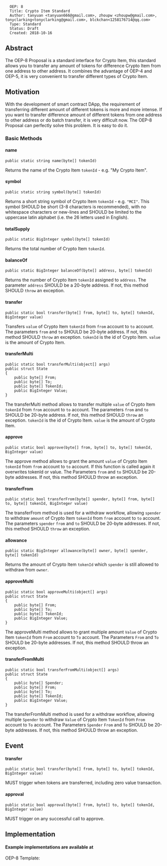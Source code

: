 <pre>
  OEP: 8
  Title: Crypto Item Standard
  Author: tanyuan <tanyuan666@gmail.com>, zhoupw <zhoupw@gmail.com>, tonyclarking<tonyclarking@gmail.com>, blckchan<1258176714@qq.com>
  Type: Standard
  Status: Draft
  Created: 2018-10-16
</pre>

==Abstract==
The OEP-8 Proposal is a standard interface for Crypto Item, this standard allows you to transfer any amount of tokens for difference Crypto Item from one address to other address.
It combines the advantage of OEP-4 and OEP-5, it is very convenient to transfer different types of Crypto Item.

==Motivation==
With the development of smart contract DApp, the requirement of transferring different amount of different tokens is more and more intense. If you want to transfer difference amount of different tokens from one address to other address or do batch transfer, it is very difficult now.
The OEP-8 Proposal can perfectly solve this problem. It is easy to do it.

===Basic Methods===
====name====
<pre>
public static string name(byte[] tokenId)
</pre>
Returns the name of the Crypto Item <code>tokenId</code> - e.g. "My Crypto Item".

====symbol====
<pre>
public static string symbol(byte[] tokenId)
</pre>
Returns a short string symbol of Crypto Item <code>tokenId</code> - e.g. <code>"MCI"</code>.
This symbol SHOULD be short (3-8 characters is recommended), with no whitespace characters or new-lines and SHOULD be limited to the uppercase latin alphabet (i.e. the 26 letters used in English).

====totalSupply====
<pre>
public static BigInteger symbol(byte[] tokenId)
</pre>
Returns the total number of Crypto Item <code>tokenId</code>.

====balanceOf====
<pre>
public static BigInteger balanceOf(byte[] address, byte[] tokenId)
</pre>
Returns the number of Crypto Item <code>tokenId</code> assigned to <code>address</code>.
The parameter <code>address</code> SHOULD be a 20-byte address. If not, this method SHOULD <code>throw</code> an exception.

====transfer====
<pre>
public static bool transfer(byte[] from, byte[] to, byte[] tokenId, BigInteger value)
</pre>
Transfers <code>value</code> of Crypto Item <code>tokenId</code> from <code>from</code> account to <code>to</code> account.
The parameters <code>from</code> and <code>to</code> SHOULD be 20-byte address. If not, this method SHOULD <code>throw</code> an exception.
<code>tokenId</code> is the id of Crypto Item. <code>value</code> is the amount of Crypto Item.

====transferMulti====
<pre>
public static bool transferMulti(object[] args)
public struct State
{
    public byte[] From;
    public byte[] To;
    public byte[] TokenId;
    public BigInteger Value;
}
</pre>
The transferMulti method allows to transfer multiple <code>value</code> of Crypto Item <code>tokenId</code> from <code>from</code> account to <code>to</code> account.
The parameters <code>from</code> and <code>to</code> SHOULD be 20-byte address. If not, this method SHOULD <code>throw</code> an exception.
<code>tokenId</code> is the id of Crypto Item. <code>value</code> is the amount of Crypto Item.

====approve====
<pre>
public static bool approve(byte[] from, byte[] to, byte[] tokenId, BigInteger value)
</pre>
The approve method allows to grant the amount <code>value</code> of Crypto Item <code>tokenId</code> from <code>from</code> account to <code>to</code> account.
If this function is called again it overwrites tokenId or value.
The Parameters <code>from</code> and <code>to</code> SHOULD be 20-byte addresses. If not, this method SHOULD throw an exception.

====transferFrom====
<pre>
public static bool transferFrom(byte[] spender, byte[] from, byte[] to, byte[] tokenId, BigInteger value)
</pre>
The transferFrom method is used for a withdraw workflow, allowing <code>spender</code> to withdraw <code>amount</code> of Crypto Item <code>tokenId</code>  from <code>from</code> account to <code>to</code> account.
The parameters <code>spender</code> <code>from</code> and <code>to</code> SHOULD be 20-byte addresses. If not, this method SHOULD <code>throw</code> an exception.

====allowance====
<pre>
public static BigInteger allowance(byte[] owner, byte[] spender, byte[] tokenId)
</pre>
Returns the amount of Crypto Item <code>tokenId</code> which <code>spender</code> is still allowed to withdraw from <code>owner</code>.

====approveMulti====
<pre>
public static bool approveMulti(object[] args)
public struct State
{
    public byte[] From;
    public byte[] To;
    public byte[] TokenId;
    public BigInteger Value;
}
</pre>

The approveMulti method allows to grant multiple amount <code>Value</code> of Crypto Item <code>tokenId</code> from <code>From</code> account to <code>To</code> account.
The Parameters <code>From</code> and <code>To</code> SHOULD be 20-byte addresses. If not, this method SHOULD throw an exception.

====transferFromMulti====
<pre>
public static bool transferFromMulti(object[] args)
public struct State
{
    public byte[] Spender;
    public byte[] From;
    public byte[] To;
    public byte[] TokenId;
    public BigInteger Value;
}
</pre>
The transferFromMulti method is used for a withdraw workflow, allowing multiple <code>Spender</code> to withdraw <code>Value</code> of Crypto Item <code>TokenId</code>  from <code>From</code> account to <code>To</code> account.
The Parameters <code>Spender</code> <code>From</code> and <code>To</code> SHOULD be 20-byte addresses. If not, this method SHOULD throw an exception.

==Event==
====transfer====
<pre>
public static bool transfer(byte[] from, byte[] to, byte[] tokenId, BigInteger value)
</pre>
MUST trigger when tokens are transferred, including zero value transaction.

====approval====
<pre>
public static bool approval(byte[] from, byte[] to, byte[] tokenId, BigInteger value)
</pre>
MUST trigger on any successful call to approve.

==Implementation==
====Example implementations are available at====
OEP-8 Template:


